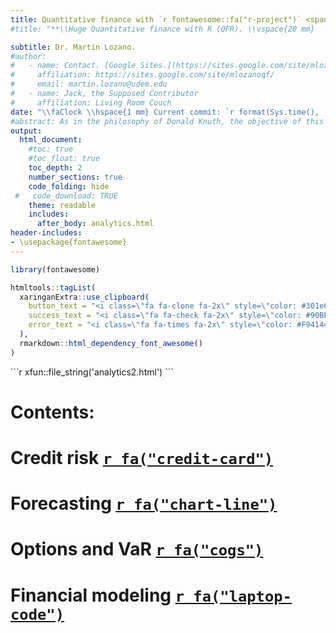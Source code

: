 ```yaml
---
title: Quantitative finance with `r fontawesome::fa("r-project")` <span style="color:white">R</span>
#title: "**\\Huge Quantitative finance with R (QFR). \\vspace{20 mm}   \n \\fontsize{100}{100}\\faLaptopCode  \\vspace{20 mm}  \n\\Huge Dr. Martín Lozano.**"

subtitle: Dr. Martín Lozano.
#author:
#   - name: Contact. [Google Sites.](https://sites.google.com/site/mlozanoqf/)
#     affiliation: https://sites.google.com/site/mlozanoqf/
#     email: martin.lozano@udem.edu
#   - name: Jack, the Supposed Contributor
#     affiliation: Living Room Couch
date: "\\faClock \\hspace{1 mm} Current commit: `r format(Sys.time(), '%d/%m/%Y, %H:%M:%S.')`"
#abstract: As in the philosophy of Donald Knuth, the objective of this document is to explain to human beings what we want a computer to do as literate programming. This is a work in progress and it is under revision.
output:
  html_document:
    #toc: true
    #toc_float: true
    toc_depth: 2
    number_sections: true
    code_folding: hide
 #   code_download: TRUE
    theme: readable
    includes:
      after_body: analytics.html
header-includes:
- \usepackage{fontawesome}
---
```



```r
library(fontawesome)
```


```r
htmltools::tagList(
  xaringanExtra::use_clipboard(
    button_text = "<i class=\"fa fa-clone fa-2x\" style=\"color: #301e64\"></i>",
    success_text = "<i class=\"fa fa-check fa-2x\" style=\"color: #90BE6D\"></i>",
    error_text = "<i class=\"fa fa-times fa-2x\" style=\"color: #F94144\"></i>"
  ),
  rmarkdown::html_dependency_font_awesome()
)
```

````{=html}
```r
xfun::file_string('analytics2.html')
```
````


# Contents: {-}

# Credit risk [`r fa("credit-card")`](https://mlozanoqf.github.io/tutorial_arf/)

# Forecasting [`r fa("chart-line")`](https://mlozanoqf.github.io/tutorial_emf/)

# Options and VaR [`r fa("cogs")`](https://mlozanoqf.github.io/tutorial_if/)

# Financial modeling [`r fa("laptop-code")`](https://mlozanoqf.github.io/tutorial_pmf/)


